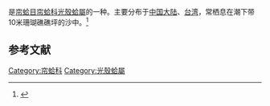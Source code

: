 {{noteTA
|T=zh-cn:光壳蛤; zh-tw:秀峰文蛤;
|1=zh-cn:光壳蛤; zh-tw:秀峰文蛤;
}}
{{Speciesbox
| name = 光壳蛤
| image = Veneridae - Lioconcha castrensis.JPG
| image_width = 
| genus = Lioconcha
| species = castrensis
| authority = (Linnaeus, 1758)
}}
{{地区用词4|start=学名：''{{lang|la|Lioconcha castrensis}}''|cn=光壳蛤|tw=秀峰文蛤|as=称}}是[[帘蛤目|帘蛤目]][[帘蛤科|帘蛤科]][[光殼蛤屬|光殼蛤屬]]的一种。主要分布于[[中国大陆|中国大陆]]、[[台湾|台湾]]，常栖息在潮下带10米珊瑚礁礁坪的沙中。<ref>{{cite web|url=http://shell.sinica.edu.tw/chinese/shellbase_detail.php?science_no=2714|title=国际贝库：光壳蛤|publisher=台湾贝类资料库|accessdate=2009-08-11|archive-date=2017-12-01|archive-url=https://web.archive.org/web/20171201045019/http://shell.sinica.edu.tw/chinese/shellbase_detail.php?science_no=2714|dead-url=no}}</ref>

== 参考文献 ==
{{reflist|2}}
{{Taxonbar|from=Q3241760}}

[[Category:帘蛤科|Category:帘蛤科]]
[[Category:光殼蛤屬|Category:光殼蛤屬]]


{{软体动物小作品}}
